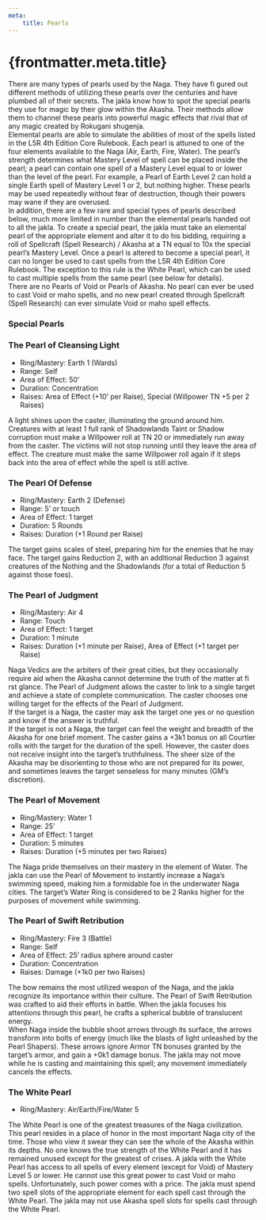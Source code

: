 ```yaml
---
meta:
    title: Pearls
---
```

# {frontmatter.meta.title}

There are many types of pearls used by the Naga. They have fi gured out different methods of utilizing these pearls over the centuries and have plumbed all of their secrets. The jakla know how to spot the special pearls they use for magic by their glow within the Akasha. Their methods allow them to channel these pearls into powerful magic effects that rival that of any magic created by Rokugani shugenja.<br/>
Elemental pearls are able to simulate the abilities of most of the spells listed in the L5R 4th Edition Core Rulebook. Each pearl is attuned to one of the four elements available to the Naga (Air, Earth, Fire, Water). The pearl’s strength determines what Mastery Level of spell can be placed inside the pearl; a pearl can contain one spell of a Mastery Level equal to or lower than the level of the pearl. For example, a Pearl of Earth Level 2 can hold a single Earth spell of Mastery Level 1 or 2, but nothing higher. These pearls may be used repeatedly without fear of destruction, though their powers may wane if they are overused.<br/>
In addition, there are a few rare and special types of pearls described below, much more limited in number than the elemental pearls handed out to all the jakla. To create a special pearl, the jakla must take an elemental pearl of the appropriate element and alter it to do his bidding, requiring a roll of Spellcraft (Spell Research) / Akasha at a TN equal to 10x the special pearl’s Mastery Level. Once a pearl is altered to become a special pearl, it can no longer be used to cast spells from the L5R 4th Edition Core Rulebook. The exception to this rule is the White Pearl, which can be used to cast multiple spells from the same pearl (see below for details).<br/>
There are no Pearls of Void or Pearls of Akasha. No pearl can ever be used to cast Void or maho spells, and no new pearl created through Spellcraft (Spell Research) can ever simulate Void or maho spell effects.

### <span>Special Pearls</span>

### The Pearl of Cleansing Light
- Ring/Mastery: Earth 1 (Wards)
- Range: Self
- Area of Effect: 50’
- Duration: Concentration
- Raises: Area of Effect (+10’ per Raise), Special (Willpower TN +5 per 2 Raises)

A light shines upon the caster, illuminating the ground around him. Creatures with at least 1 full rank of Shadowlands Taint or Shadow corruption must make a Willpower roll at TN 20 or immediately run away from the caster. The victims will not stop running until they leave the area of effect. The creature must make the same Willpower roll again if it steps back into the area of effect while the spell is still active.

### The Pearl Of Defense
- Ring/Mastery: Earth 2 (Defense)
- Range: 5’ or touch
- Area of Effect: 1 target
- Duration: 5 Rounds
- Raises: Duration (+1 Round per Raise)

The target gains scales of steel, preparing him for the enemies that he may face. The target gains Reduction 2, with an additional Reduction 3 against creatures of the Nothing and the Shadowlands (for a total of Reduction 5 against those foes).

### The Pearl of Judgment
- Ring/Mastery: Air 4
- Range: Touch
- Area of Effect: 1 target
- Duration: 1 minute
- Raises: Duration (+1 minute per Raise), Area of Effect (+1 target per Raise)

Naga Vedics are the arbiters of their great cities, but they occasionally require aid when the Akasha cannot determine the truth of the matter at fi rst glance. The Pearl of Judgment allows the caster to link to a single target and achieve a state of complete communication. The caster chooses one willing target for the effects of the Pearl of Judgment.<br/>
If the target is a Naga, the caster may ask the target one yes or no question and know if the answer is truthful.<br/>
If the target is not a Naga, the target can feel the weight and breadth of the Akasha for one brief moment. The caster gains a +3k1 bonus on all Courtier rolls with the target for the duration of the spell. However, the caster does not receive insight into the target’s truthfulness. The sheer size of the Akasha may be disorienting to those who are not prepared for its power, and sometimes leaves the target senseless for many minutes (GM’s discretion).

### The Pearl of Movement
- Ring/Mastery: Water 1
- Range: 25’
- Area of Effect: 1 target
- Duration: 5 minutes
- Raises: Duration (+5 minutes per two Raises)

The Naga pride themselves on their mastery in the element of Water. The jakla can use the Pearl of Movement to instantly increase a Naga’s swimming speed, making him a formidable foe in the underwater Naga cities. The target’s Water Ring is considered to be 2 Ranks higher for the purposes of movement while swimming.

### The Pearl of Swift Retribution
- Ring/Mastery: Fire 3 (Battle)
- Range: Self
- Area of Effect: 25’ radius sphere around caster
- Duration: Concentration
- Raises: Damage (+1k0 per two Raises)

The bow remains the most utilized weapon of the Naga, and the jakla recognize its importance within their culture. The Pearl of Swift Retribution was crafted to aid their efforts in battle. When the jakla focuses his attentions through this pearl, he crafts a spherical bubble of translucent energy.<br/>
When Naga inside the bubble shoot arrows through its surface, the arrows transform into bolts of energy (much like the blasts of light unleashed by the Pearl Shapers). These arrows ignore Armor TN bonuses granted by the target’s armor, and gain a +0k1 damage bonus. The jakla may not move while he is casting and maintaining this spell; any movement immediately cancels the effects.

### The White Pearl
- Ring/Mastery: Air/Earth/Fire/Water 5

The White Pearl is one of the greatest treasures of the Naga civilization. This pearl resides in a place of honor in the most important Naga city of the time. Those who view it swear they can see the whole of the Akasha within its depths. No one knows the true strength of the White Pearl and it has remained unused except for the greatest of crises. A jakla with the White Pearl has access to all spells of every element (except for Void) of Mastery Level 5 or lower. He cannot use this great power to cast Void or maho spells. Unfortunately, such power comes with a price. The jakla must spend two spell slots of the appropriate element for each spell cast through the White Pearl. The jakla may not use Akasha spell slots for spells cast through the White Pearl.

